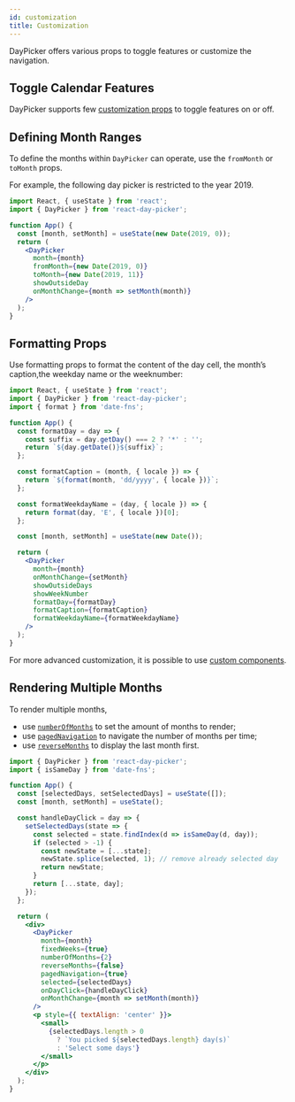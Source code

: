 ```yaml
---
id: customization
title: Customization
---
```



DayPicker offers various props to toggle features or customize the navigation.

## Toggle Calendar Features

DayPicker supports few [customization props](./props) to toggle features on or off.

<div style={{ margin: '2em' }}>
  <Frame>
    <CustomizationProps />
  </Frame>
</div>

## Defining Month Ranges

To define the months within `DayPicker` can operate, use the `fromMonth` or `toMonth` props.

For example, the following day picker is restricted to the year 2019.

```jsx preview
import React, { useState } from 'react';
import { DayPicker } from 'react-day-picker';

function App() {
  const [month, setMonth] = useState(new Date(2019, 0));
  return (
    <DayPicker
      month={month}
      fromMonth={new Date(2019, 0)}
      toMonth={new Date(2019, 11)}
      showOutsideDay
      onMonthChange={month => setMonth(month)}
    />
  );
}
```

## Formatting Props

Use formatting props to format the content of the day cell, the month’s caption,the weekday name or the weeknumber:

```jsx preview
import React, { useState } from 'react';
import { DayPicker } from 'react-day-picker';
import { format } from 'date-fns';

function App() {
  const formatDay = day => {
    const suffix = day.getDay() === 2 ? '*' : '';
    return `${day.getDate()}${suffix}`;
  };

  const formatCaption = (month, { locale }) => {
    return `${format(month, 'dd/yyyy', { locale })}`;
  };

  const formatWeekdayName = (day, { locale }) => {
    return format(day, 'E', { locale })[0];
  };

  const [month, setMonth] = useState(new Date());

  return (
    <DayPicker
      month={month}
      onMonthChange={setMonth}
      showOutsideDays
      showWeekNumber
      formatDay={formatDay}
      formatCaption={formatCaption}
      formatWeekdayName={formatWeekdayName}
    />
  );
}
```

For more advanced customization, it is possible to use [custom components]('./custom-components.mdx').

## Rendering Multiple Months

To render multiple months,

- use [`numberOfMonths`](./props#numberofmonths) to set the amount of months to render;
- use [`pagedNavigation`](./props#pagednavigation) to navigate the number of months per time;
- use [`reverseMonths`](./props#reversemonths) to display the last month first.

```jsx preview
import { DayPicker } from 'react-day-picker';
import { isSameDay } from 'date-fns';

function App() {
  const [selectedDays, setSelectedDays] = useState([]);
  const [month, setMonth] = useState();

  const handleDayClick = day => {
    setSelectedDays(state => {
      const selected = state.findIndex(d => isSameDay(d, day));
      if (selected > -1) {
        const newState = [...state];
        newState.splice(selected, 1); // remove already selected day
        return newState;
      }
      return [...state, day];
    });
  };

  return (
    <div>
      <DayPicker
        month={month}
        fixedWeeks={true}
        numberOfMonths={2}
        reverseMonths={false}
        pagedNavigation={true}
        selected={selectedDays}
        onDayClick={handleDayClick}
        onMonthChange={month => setMonth(month)}
      />
      <p style={{ textAlign: 'center' }}>
        <small>
          {selectedDays.length > 0
            ? `You picked ${selectedDays.length} day(s)`
            : 'Select some days'}
        </small>
      </p>
    </div>
  );
}
```
